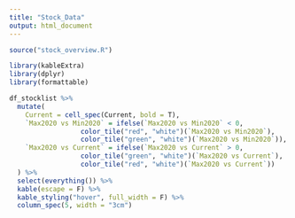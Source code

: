 ```yaml
---
title: "Stock_Data"
output: html_document
---
```


```r
source("stock_overview.R")
```

```r
library(kableExtra)
library(dplyr)
library(formattable)

df_stocklist %>%
  mutate(
    Current = cell_spec(Current, bold = T),
    `Max2020 vs Min2020` = ifelse(`Max2020 vs Min2020` < 0,
                  color_tile("red", "white")(`Max2020 vs Min2020`),
                  color_tile("green", "white")(`Max2020 vs Min2020`)),
    `Max2020 vs Current` = ifelse(`Max2020 vs Current` > 0,
                  color_tile("green", "white")(`Max2020 vs Current`),
                  color_tile("red", "white")(`Max2020 vs Current`))
  ) %>%
  select(everything()) %>%
  kable(escape = F) %>%
  kable_styling("hover", full_width = F) %>%
  column_spec(5, width = "3cm")
```